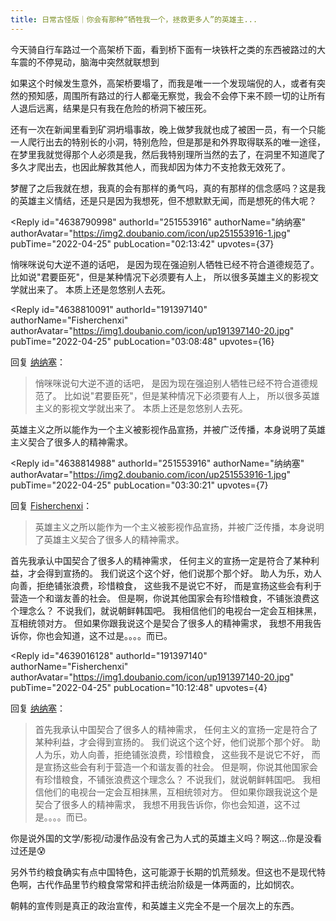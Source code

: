 ```yaml
---
title: 日常古怪版｜你会有那种“牺牲我一个，拯救更多人”的英雄主...
---
```



<Forum groupName="古怪问题研究中心" groupUrl="https://www.douban.com/group/philosophasters/" archivedAt="2025-05-16T16:35:09.187Z">
  <Post
    id="265443891"
    title="日常古怪版｜你会有那种“牺牲我一个，拯救更多人”的英雄主..."
    url="https://www.douban.com/group/topic/265443891/?_spm_id=MjE3Mzk0OTM5"
    pubTime="2022-05-08"
    highlightUserId="191397140"
  >
今天骑自行车路过一个高架桥下面，看到桥下面有一块铁杆之类的东西被路过的大车震的不停晃动，脑海中突然就联想到

如果这个时候发生意外，高架桥要塌了，而我是唯一一个发现端倪的人，或者有突然的预知感，周围所有路过的行人都毫无察觉，我会不会停下来不顾一切的让所有人退后远离，结果是只有我在危险的桥洞下被压死。

还有一次在新闻里看到矿洞坍塌事故，晚上做梦我就也成了被困一员，有一个只能一人爬行出去的特别长的小洞，特别危险，但是那是和外界取得联系的唯一途径，在梦里我就觉得那个人必须是我，然后我特别理所当然的去了，在洞里不知道爬了多久才爬出去，也因此解救其他人，而我却因为体力不支抢救无效死了。

梦醒了之后我就在想，我真的会有那样的勇气吗，真的有那样的信念感吗？这是我的英雄主义情结，还是只是因为我想死，但不想默默无闻，而是想死的伟大呢？

<Reply
  id="4638790998"
  authorId="251553916"
  authorName="纳纳塞"
  authorAvatar="https://img2.doubanio.com/icon/up251553916-1.jpg"
  pubTime="2022-04-25"
  pubLocation="02:13:42"
  upvotes={37}
>
悄咪咪说句大逆不道的话吧， 是因为现在强迫别人牺牲已经不符合道德规范了。
比如说"君要臣死"，但是某种情况下必须要有人上，
所以很多英雄主义的影视文学就出来了。 本质上还是忽悠别人去死。
</Reply>

<Reply
  id="4638810091"
  authorId="191397140"
  authorName="Fisherchenxi"
  authorAvatar="https://img1.doubanio.com/icon/up191397140-20.jpg"
  pubTime="2022-04-25"
  pubLocation="03:08:48"
  upvotes={16}
>
回复 [纳纳塞](https://www.douban.com/people/251553916/)：
 > 悄咪咪说句大逆不道的话吧， 是因为现在强迫别人牺牲已经不符合道德规范了。
> 比如说"君要臣死"，但是某种情况下必须要有人上，
> 所以很多英雄主义的影视文学就出来了。 本质上还是忽悠别人去死。

英雄主义之所以能作为一个主义被影视作品宣扬，并被广泛传播，本身说明了英雄主义契合了很多人的精神需求。
</Reply>

<Reply
  id="4638814988"
  authorId="251553916"
  authorName="纳纳塞"
  authorAvatar="https://img2.doubanio.com/icon/up251553916-1.jpg"
  pubTime="2022-04-25"
  pubLocation="03:30:21"
  upvotes={7}
>
回复 [Fisherchenxi](https://www.douban.com/people/191397140/)：
 > 英雄主义之所以能作为一个主义被影视作品宣扬，并被广泛传播，本身说明了英雄主义契合了很多人的精神需求。

首先我承认中国契合了很多人的精神需求，
任何主义的宣扬一定是符合了某种利益，才会得到宣扬的。
我们说这个这个好，他们说那个那个好。
助人为乐，劝人向善，拒绝铺张浪费，珍惜粮食， 这些我不是说它不好，
而是宣扬这些会有利于营造一个和谐友善的社会。
但是啊，你说其他国家会有珍惜粮食，不铺张浪费这个理念么？
不说我们，就说朝鲜韩国吧。
我相信他们的电视台一定会互相抹黑，互相统领对方。
但如果你跟我说这个是契合了很多人的精神需求，
我想不用我告诉你，你也会知道，这不过是。。。。而已。
</Reply>

<Reply
  id="4639016128"
  authorId="191397140"
  authorName="Fisherchenxi"
  authorAvatar="https://img1.doubanio.com/icon/up191397140-20.jpg"
  pubTime="2022-04-25"
  pubLocation="10:12:48"
  upvotes={4}
>
回复 [纳纳塞](https://www.douban.com/people/251553916/)：
 > 首先我承认中国契合了很多人的精神需求，
> 任何主义的宣扬一定是符合了某种利益，才会得到宣扬的。
> 我们说这个这个好，他们说那个那个好。
> 助人为乐，劝人向善，拒绝铺张浪费，珍惜粮食， 这些我不是说它不好，
> 而是宣扬这些会有利于营造一个和谐友善的社会。
> 但是啊，你说其他国家会有珍惜粮食，不铺张浪费这个理念么？
> 不说我们，就说朝鲜韩国吧。
> 我相信他们的电视台一定会互相抹黑，互相统领对方。
> 但如果你跟我说这个是契合了很多人的精神需求，
> 我想不用我告诉你，你也会知道，这不过是。。。。而已。

你是说外国的文学/影视/动漫作品没有舍己为人式的英雄主义吗？啊这...你是没看过还是😰

另外节约粮食确实有点中国特色，这可能源于长期的饥荒频发。但这也不是现代特色啊，古代作品里节约粮食常常和抨击统治阶级是一体两面的，比如悯农。

朝韩的宣传则是真正的政治宣传，和英雄主义完全不是一个层次上的东西。
</Reply>
  </Post>
</Forum>
